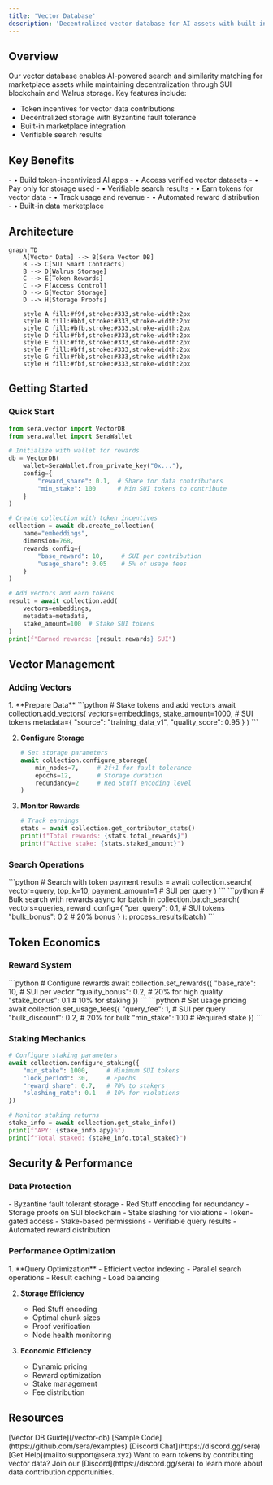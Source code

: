 ```yaml
---
title: 'Vector Database'
description: 'Decentralized vector database for AI assets with built-in token incentives'
---
```


## Overview

Our vector database enables AI-powered search and similarity matching for marketplace assets while maintaining decentralization through SUI blockchain and Walrus storage. Key features include:

- Token incentives for vector data contributions
- Decentralized storage with Byzantine fault tolerance
- Built-in marketplace integration
- Verifiable search results

## Key Benefits

<CardGroup cols={2}>
  <Card title="For AI Developers" icon="robot">
    - • Build token-incentivized AI apps
    - • Access verified vector datasets
    - • Pay only for storage used
    - • Verifiable search results
  </Card>
  <Card title="For Data Contributors" icon="coins">
    - • Earn tokens for vector data
    - • Track usage and revenue
    - • Automated reward distribution
    - • Built-in data marketplace
  </Card>
</CardGroup>

## Architecture

```mermaid
graph TD
    A[Vector Data] --> B[Sera Vector DB]
    B --> C[SUI Smart Contracts]
    B --> D[Walrus Storage]
    C --> E[Token Rewards]
    C --> F[Access Control]
    D --> G[Vector Storage]
    D --> H[Storage Proofs]

    style A fill:#f9f,stroke:#333,stroke-width:2px
    style B fill:#bbf,stroke:#333,stroke-width:2px
    style C fill:#bfb,stroke:#333,stroke-width:2px
    style D fill:#fbf,stroke:#333,stroke-width:2px
    style E fill:#ffb,stroke:#333,stroke-width:2px
    style F fill:#bff,stroke:#333,stroke-width:2px
    style G fill:#fbb,stroke:#333,stroke-width:2px
    style H fill:#fbf,stroke:#333,stroke-width:2px
```

## Getting Started

### Quick Start

```python
from sera.vector import VectorDB
from sera.wallet import SeraWallet

# Initialize with wallet for rewards
db = VectorDB(
    wallet=SeraWallet.from_private_key("0x..."),
    config={
        "reward_share": 0.1,  # Share for data contributors
        "min_stake": 100      # Min SUI tokens to contribute
    }
)

# Create collection with token incentives
collection = await db.create_collection(
    name="embeddings",
    dimension=768,
    rewards_config={
        "base_reward": 10,     # SUI per contribution
        "usage_share": 0.05    # 5% of usage fees
    }
)

# Add vectors and earn tokens
result = await collection.add(
    vectors=embeddings,
    metadata=metadata,
    stake_amount=100  # Stake SUI tokens
)
print(f"Earned rewards: {result.rewards} SUI")
```

## Vector Management

### Adding Vectors

<Steps>
  1. **Prepare Data**
     ```python
     # Stake tokens and add vectors
     await collection.add_vectors(
         vectors=embeddings,
         stake_amount=1000,    # SUI tokens
         metadata={
             "source": "training_data_v1",
             "quality_score": 0.95
         }
     )
     ```

  2. **Configure Storage**
     ```python
     # Set storage parameters
     await collection.configure_storage(
         min_nodes=7,     # 2f+1 for fault tolerance
         epochs=12,       # Storage duration
         redundancy=2     # Red Stuff encoding level
     )
     ```

  3. **Monitor Rewards**
     ```python
     # Track earnings
     stats = await collection.get_contributor_stats()
     print(f"Total rewards: {stats.total_rewards}")
     print(f"Active stake: {stats.staked_amount}")
     ```
</Steps>

### Search Operations

<CardGroup cols={2}>
  <Card title="Basic Search" icon="magnifying-glass">
    ```python
    # Search with token payment
    results = await collection.search(
        vector=query,
        top_k=10,
        payment_amount=1  # SUI per query
    )
    ```
  </Card>
  <Card title="Batch Operations" icon="layer-group">
    ```python
    # Bulk search with rewards
    async for batch in collection.batch_search(
        vectors=queries,
        reward_config={
            "per_query": 0.1,  # SUI tokens
            "bulk_bonus": 0.2  # 20% bonus
        }
    ):
        process_results(batch)
    ```
  </Card>
</CardGroup>

## Token Economics

### Reward System

<CardGroup cols={2}>
  <Card title="Contribution Rewards" icon="gift">
    ```python
    # Configure rewards
    await collection.set_rewards({
        "base_rate": 10,      # SUI per vector
        "quality_bonus": 0.2,  # 20% for high quality
        "stake_bonus": 0.1    # 10% for staking
    })
    ```
  </Card>
  <Card title="Usage Fees" icon="money-bill">
    ```python
    # Set usage pricing
    await collection.set_usage_fees({
        "query_fee": 1,       # SUI per query
        "bulk_discount": 0.2, # 20% for bulk
        "min_stake": 100     # Required stake
    })
    ```
  </Card>
</CardGroup>

### Staking Mechanics

```python
# Configure staking parameters
await collection.configure_staking({
    "min_stake": 1000,     # Minimum SUI tokens
    "lock_period": 30,     # Epochs
    "reward_share": 0.7,   # 70% to stakers
    "slashing_rate": 0.1   # 10% for violations
})

# Monitor staking returns
stake_info = await collection.get_stake_info()
print(f"APY: {stake_info.apy}%")
print(f"Total staked: {stake_info.total_staked}")
```

## Security & Performance

### Data Protection

<AccordionGroup>
  <Accordion title="Storage Security">
    - Byzantine fault tolerant storage
    - Red Stuff encoding for redundancy
    - Storage proofs on SUI blockchain
    - Stake slashing for violations
  </Accordion>
  
  <Accordion title="Access Control">
    - Token-gated access
    - Stake-based permissions
    - Verifiable query results
    - Automated reward distribution
  </Accordion>
</AccordionGroup>

### Performance Optimization

<Steps>
  1. **Query Optimization**
     - Efficient vector indexing
     - Parallel search operations
     - Result caching
     - Load balancing

  2. **Storage Efficiency**
     - Red Stuff encoding
     - Optimal chunk sizes
     - Proof verification
     - Node health monitoring

  3. **Economic Efficiency**
     - Dynamic pricing
     - Reward optimization
     - Stake management
     - Fee distribution
</Steps>

## Resources

<CardGroup cols={2}>
  <Card title="Documentation" icon="book">
    [Vector DB Guide](/vector-db)
  </Card>
  <Card title="Examples" icon="code">
    [Sample Code](https://github.com/sera/examples)
  </Card>
  <Card title="Community" icon="users">
    [Discord Chat](https://discord.gg/sera)
  </Card>
  <Card title="Support" icon="headset">
    [Get Help](mailto:support@sera.xyz)
  </Card>
</CardGroup>

<Note>
Want to earn tokens by contributing vector data? Join our [Discord](https://discord.gg/sera) to learn more about data contribution opportunities.
</Note>

